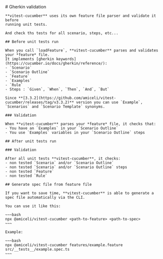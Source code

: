 
<Layout title="Gherkin">
	# Gherkin validation

    **vitest-cucumber** uses its own feature file parser and validate it before 
    running unit tests.

    And check ths tests for all scenario, steps, etc...

    ## Before unit tests run

    When you call `loadFeature`, **vitest-cucumber** parses and validates your *feature* file.
    It implements [gherkin keywords](https://cucumber.io/docs/gherkin/reference/): 
    - `Scenario`
    - `Scenario Outline`
    - `Feature`
    - `Examples`
    - `Rule`
    - Steps : `Given`, `When`, `Then`, `And`, `But`

    Since **[3.3.2](https://github.com/amiceli/vitest-cucumber/releases/tag/v3.3.2)** version you can use `Example`, `Scenarios` and `Scenario Template` synonyms.

    ### Validation

    When **vitest-cucumber** parses your *feature* file, it checks that:
    - You have an `Examples` in your `Scenario Outline`
    - You use `Examples` variables in your `Scenario Outline` steps

    ## After unit tests run

    ### Validation

    After all unit tests **vitest-cucumber**, it checks:
    - non tested `Scenario` and/or `Scenario Outline`
    - non tested `Scenario` and/or `Scenario Outline` steps
    - non tested `Feature`
    - non tested `Rule`

    ## Generate spec file from feature file

    If you want to save time, **vitest-cucumber** is able to generate a spec file automatically via the CLI.

    You can use it like this:

    ~~~bash
    npx @amiceli/vitest-cucumber <path-to-feature> <path-to-spec>
    ~~~

    Example:

    ~~~bash
    npx @amiceli/vitest-cucumber features/example.feature src/__tests__/example.spec.ts
    ~~~
</Layout>
